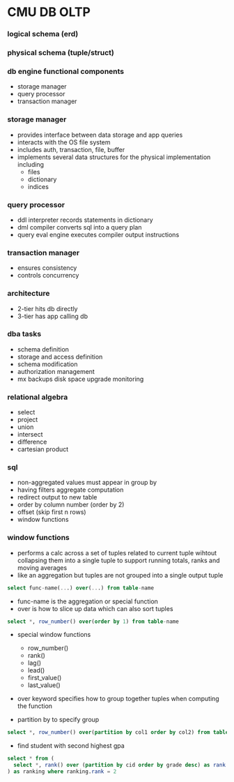 # CMU DB OLTP

### logical schema (erd)

### physical schema (tuple/struct)

### db engine functional components

- storage manager
- query processor
- transaction manager

### storage manager

- provides interface between data storage and app queries
- interacts with the OS file system
- includes auth, transaction, file, buffer
- implements several data structures for the physical implementation including
  - files
  - dictionary
  - indices

### query processor

- ddl interpreter records statements in dictionary
- dml compiler converts sql into a query plan
- query eval engine executes compiler output instructions

### transaction manager

- ensures consistency
- controls concurrency

### architecture

- 2-tier hits db directly
- 3-tier has app calling db

### dba tasks

- schema definition
- storage and access definition
- schema modification
- authorization management
- mx backups disk space upgrade monitoring

### relational algebra

- select
- project
- union
- intersect
- difference
- cartesian product

### sql

- non-aggregated values must appear in group by
- having filters aggregate computation
- redirect output to new table
- order by column number (order by 2)
- offset (skip first n rows)
- window functions

### window functions

- performs a calc across a set of tuples related to current tuple wihtout collapsing them into a single tuple to support running totals, ranks and moving averages
- like an aggregation but tuples are not grouped into a single output tuple

```sql
select func-name(...) over(...) from table-name
```

- func-name is the aggregation or special function
- over is how to slice up data which can also sort tuples

```sql
select *, row_number() over(order by 1) from table-name
```

- special window functions

  - row_number()
  - rank()
  - lag()
  - lead()
  - first_value()
  - last_value()

- over keyword specifies how to group together tuples when computing the function
- partition by to specify group

```sql
select *, row_number() over(partition by col1 order by col2) from table-name
```

- find student with second highest gpa

```sql
select * from (
  select *, rank() over (partition by cid order by grade desc) as rank from enrolled
) as ranking where ranking.rank = 2
```
